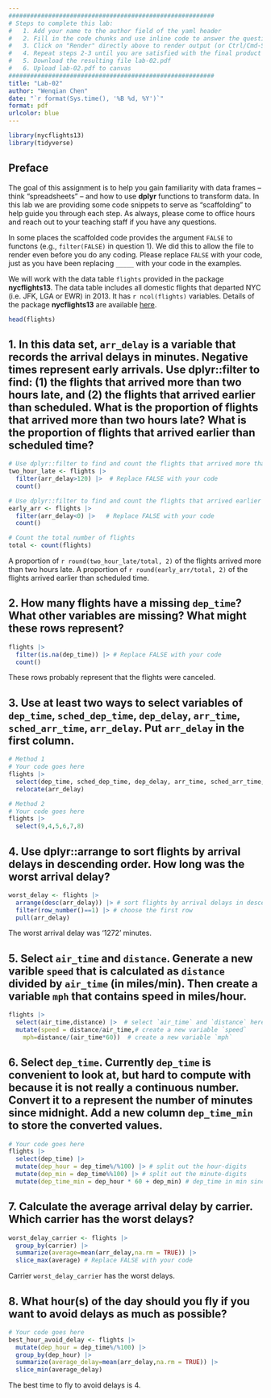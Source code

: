 ```yaml
---
#########################################################
# Steps to complete this lab:
#   1. Add your name to the author field of the yaml header
#   2. Fill in the code chunks and use inline code to answer the questions 
#   3. Click on "Render" directly above to render output (or Ctrl/Cmd-Shift-K)
#   4. Repeat steps 2-3 until you are satisfied with the final product
#   5. Download the resulting file lab-02.pdf
#   6. Upload lab-02.pdf to canvas
#########################################################
title: "Lab-02"
author: "Wenqian Chen"
date: "`r format(Sys.time(), '%B %d, %Y')`"
format: pdf
urlcolor: blue
---
```


```r
library(nycflights13)
library(tidyverse)
```

## Preface

The goal of this assignment is to help you gain familiarity with data frames -- think "spreadsheets" -- and how to use **dplyr** functions to transform data. In this lab we are providing some code snippets to serve as "scaffolding" to help guide you through each step. As always, please come to office hours and reach out to your teaching staff if you have any questions.

In some places the scaffolded code provides the argument `FALSE` to functons (e.g., `filter(FALSE)` in question 1). We did this to allow the file to render even before you do any coding. Please replace `FALSE` with your code, just as you have been replacing `_____` with your code in the examples.

We will work with the data table `flights` provided in the package **nycflights13**. The data table includes all domestic flights that departed NYC (i.e. JFK, LGA or EWR) in 2013. It has `r ncol(flights)` variables. Details of the package **nycflights13** are available [here](https://github.com/tidyverse/nycflights13).

``` r
head(flights)
```

<!--- Please leave the code above unchanged. Questions start from here. --->

## 1. In this data set, `arr_delay` is a variable that records the arrival delays in minutes. Negative times represent early arrivals. Use dplyr::filter to find: (1) the flights that arrived more than two hours late, and (2) the flights that arrived earlier than scheduled. What is the proportion of flights that arrived more than two hours late? What is the proportion of flights that arrived earlier than scheduled time?
<!-- Tip: Flights that arrived two hours late are those whose arrival delay is larger than 120 minutes. Flights that arrived earlier are those whose arrival delay is negative. -->
```r
# Use dplyr::filter to find and count the flights that arrived more than two hours late
two_hour_late <- flights |>
  filter(arr_delay>120) |>  # Replace FALSE with your code
  count()

# Use dplyr::filter to find and count the flights that arrived earlier than scheduled
early_arr <- flights |>  
  filter(arr_delay<0) |>   # Replace FALSE with your code
  count()

# Count the total number of flights
total <- count(flights)  

```
A proportion of `r round(two_hour_late/total, 2)` of the flights arrived more than two hours late. A proportion of `r round(early_arr/total, 2)` of the flights arrived earlier than scheduled time.


## 2. How many flights have a missing `dep_time`? What other variables are missing? What might these rows represent?
<!-- Tip: is.na() can help you find the missing values. Try to combine dplyr::filter with is.na(). -->
``` r
flights |>
  filter(is.na(dep_time)) |> # Replace FALSE with your code
  count()
```
These rows probably represent that the flights were canceled.


## 3. Use at least two ways to select variables of `dep_time`, `sched_dep_time`, `dep_delay`, `arr_time`, `sched_arr_time`, `arr_delay`. Put `arr_delay` in the first column.
<!-- Tip: Use dplyr::select to select variables. There are a few options: 
(1) List variable names that you want to choose;
(2) Use column numbers to index variables;
(3) Use dplyr::contains to choose variables that contain a certain string; 
(4) Use dplyr::starts_with or dplyr::ends_with to choose variables that start with or end with certain strings. 
You can also use dplyr::relocate to reorder columns.
-->

``` r
# Method 1
# Your code goes here
flights |> 
  select(dep_time, sched_dep_time, dep_delay, arr_time, sched_arr_time, arr_delay) |> 
  relocate(arr_delay)

# Method 2
# Your code goes here
flights |> 
  select(9,4,5,6,7,8) 
```


## 4. Use dplyr::arrange to sort flights by arrival delays in descending order. How long was the worst arrival delay?
<!-- Tip: Use dplyr::arrange to sort flights by arrival delays in descending order. Since the worst delay is the first row, you can combine dplyr::filter with dplyr::row_number to get this row. You may use pull() to get the value of this delay time in a vector rather than data frame, which simplifies presenting the number in text using inline code (though other methods work, too).
Note: Another option would be to use the convenience function slice_max(). Alternatively, you could use a conditional statement to filter for the maximum delay without needing to use arrange at all.
-->
``` r
worst_delay <- flights |>
  arrange(desc(arr_delay)) |> # sort flights by arrival delays in descending order
  filter(row_number()==1) |> # choose the first row
  pull(arr_delay) 
```
The worst arrival delay was '1272' minutes.


## 5. Select `air_time` and `distance`. Generate a new varible `speed` that is calculated as `distance` divided by `air_time` (in miles/min). Then create a variable `mph` that contains speed in miles/hour.
<!-- Tip: Use dplyr::mutate to generate this new variable. 
-->
``` r
flights |>
  select(air_time,distance) |>  # select `air_time` and `distance` here
  mutate(speed = distance/air_time,# create a new variable `speed`
    mph=distance/(air_time*60))  # create a new variable `mph`
```


## 6. Select `dep_time`. Currently `dep_time` is convenient to look at, but hard to compute with because it is not really a continuous number. Convert it to a represent the number of minutes since midnight. Add a new column `dep_time_min` to store the converted values.
<!-- Tip: To get the departure times in the number of minutes, divide dep_time by 100 to get the hours since midnight and multiply by 60 and add the remainder of dep_time divided by 100. For example, 1504 represents 15:04 (or 3:04 PM), which is 904 minutes after midnight. To generalize this approach, you can use %/% and %% to split out the hour-digits from the minute-digits.
The integer division operator %/% can give us the hour-digits: 1504 %/% 100 = 15
The modulo operator %% can give us the minute-digits: 1504 %% 100 = 4
-->

``` r
# Your code goes here
flights |>
  select(dep_time) |>
  mutate(dep_hour = dep_time%/%100) |> # split out the hour-digits
  mutate(dep_min = dep_time%%100) |> # split out the minute-digits
  mutate(dep_time_min = dep_hour * 60 + dep_min) # dep_time in min since midnight
```


## 7. Calculate the average arrival delay by carrier. Which carrier has the worst delays? 
<!-- Tip: Combine dplyr::group_by and dplyr::summarize to find the average arrival delay by carrier. Be careful! There are missing values in arr_delay. You want to ignore these missing values when calculating the mean. You can use mean(_____, na.rm = TRUE). 
Note: dplyr::summarize and dplyr::summarise are synonyms, so you can use whichever you are most comfortable with.-->
``` r
worst_delay_carrier <- flights |>
  group_by(carrier) |>
  summarize(average=mean(arr_delay,na.rm = TRUE)) |>
  slice_max(average) # Replace FALSE with your code
```
Carrier `worst_delay_carrier` has the worst delays.


## 8. What hour(s) of the day should you fly if you want to avoid delays as much as possible?
``` r
# Your code goes here
best_hour_avoid_delay <- flights |> 
  mutate(dep_hour = dep_time%/%100) |> 
  group_by(dep_hour) |> 
  summarize(average_delay=mean(arr_delay,na.rm = TRUE)) |>
  slice_min(average_delay)
```
The best time to fly to avoid delays is 4.

